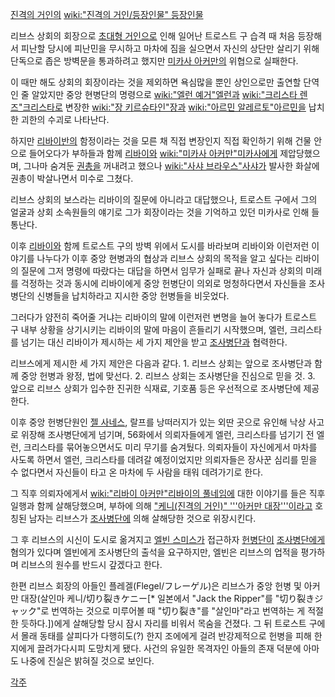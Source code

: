 [[진격의 거인]]의 [[wiki:"진격의 거인/등장인물" 등장인물]]

리브스 상회의 회장으로 [[초대형 거인]]으로 인해 일어난 트로스트 구 습격 때 처음 등장해서 피난할 당시에 피난민을 무시하고 마차에 짐을 실으면서 자신의 상단만 살리기 위해 단독으로 좁은 방벽문을 통과하려고 했지만 [[미카사 아커만]]의 위협으로 실패한다. 

이 때만 해도 상회의 회장이라는 것을 제외하면 욕심많을 뿐인 상인으로만 출연할 단역인 줄 알았지만 중앙 현병단의 명령으로 [[wiki:"엘런 예거"엘런]]과 [[wiki:"크리스타 렌즈"크리스타]]로 변장한 [[wiki:"장 키르슈타인"장]]과 [[wiki:"아르민 알레르토"아르민]]을 납치한 괴한의 수괴로 나타난다.

하지만 [[리바이반]]의 함정이라는 것을 모른 채 직접 변장인지 직접 확인하기 위해 건물 안으로 들어오다가 부하들과 함께 [[리바이]]와 [[wiki:"미카사 아커만"미카사]]에게 제압당했으며, 그나마 숨겨둔 [[권총]]을 꺼내려고 했으나 [[wiki:"사샤 브라우스"사샤]]가 발사한 화살에 권총이 박살나면서 미수로 그쳤다.

리브스 상회의 보스라는 리바이의 질문에 아니라고 대답했으나, 트로스트 구에서 그의 얼굴과 상회 소속원들의 얘기로 그가 회장이라는 것을 기억하고 있던 미카사로 인해 들통난다.

이후 [[리바이]]와 함께 트로스트 구의 방벽 위에서 도시를 바라보며 리바이와 이런저런 이야기를 나누다가 이후 중앙 현병과의 협상과 리브스 상회의 목적을 알고 싶다는 리바이의 질문에 그저 명령에 따랐다는 대답을 하면서 임무가 실패로 끝나 자신과 상회의 미래를 걱정하는 것과 동시에 리바이에게 중앙 헌병단이 의외로 멍청하다면서 자신들을 조사병단의 신병들을 납치하라고 지시한 중앙 헌병들을 비웃었다.

그러다가 얌전히 죽어줄 거냐는 리바이의 말에 이런저런 변명을 늘어 놓다가 트로스트 구 내부 상황을 상기시키는 리바이의 말에 마음이 흔들리기 시작했으며, 엘런, 크리스타를 넘기는 대신 리바이가 제시하는 세 가지 제안을 받고 [[조사병단]]과 협력한다.

리브스에게 제시한 세 가지 제안은 다음과 같다.
1. 리브스 상회는 앞으로 조사병단과 함께 중앙 헌병과 왕정, 법에 맞선다.
2. 리브스 상회는 조사병단을 진심으로 믿을 것.
3. 앞으로 리브스 상회가 입수한 진귀한 식재료, 기호품 등은 우선적으로 조사병단에 제공한다.

이후 중앙 헌병단원인 [[젤 사네스]], 랄프를 낭떠러지가 있는 외딴 곳으로 유인해 낙상 사고로 위장해 조사병단에게 넘기며, 56화에서 의뢰자들에게 엘런, 크리스타를 넘기기 전 엘런, 크리스타를 묶어놓으면서도 미리 무기를 숨겨뒀다. 의뢰자들이 자신에게서 마차를 사도록 하면서 엘런, 크리스타를 데려갈 예정이었지만 의뢰자들은 장사꾼 심리를 믿을 수 없다면서 자신들이 타고 온 마차에 두 사람을 태워 데려가기로 한다.

그 직후 의뢰자에게서 [[wiki:"리바이 아커만"리바이의 풀네임]]에 대한 이야기를 들은 직후 일행과 함께 살해당했으며, 부하에 의해 [["케니(진격의 거인)" '''아커만 대장''']]이라고 호칭된 남자는 리브스가 [[조사병단]]에 의해 살해당한 것으로 위장시킨다.

그 후 리브스의 시신이 도시로 옮겨지고 [[엘빈 스미스]]가 접근하자 [[헌병단]]이 [[조사병단]]에게 혐의가 있다며 엘빈에게 조사병단의 출석을 요구하지만, 엘빈은 리브스의 업적을 평가하며 리브스의 원수를 반드시 갚겠다고 한다.

한편 리브스 회장의 아들인 플레겔(Flegel/フレーゲル)은 리브스가 중앙 헌병 및 아커만 대장(살인마 케니/切り裂きケニー[* 일본에서 "Jack the Ripper"를 "切り裂きジャック"로 번역하는 것으로 미루어볼 때 "切り裂き"를 "살인마"라고 번역하는 게 적절한 듯하다.])에게 살해당할 당시 잠시 자리를 비워서 목숨을 건졌다. 그 뒤 트로스트 구에서 몰래 동태를 살피다가 다행히도(?) 한지 조에에게 걸려 반강제적으로 헌병을 피해 한지에게 끌려가다시피 도망치게 됐다. 사건의 유일한 목격자인 아들의 존재 덕분에 아마도 나중에 진실은 밝혀질 것으로 보인다.

[[각주]]
